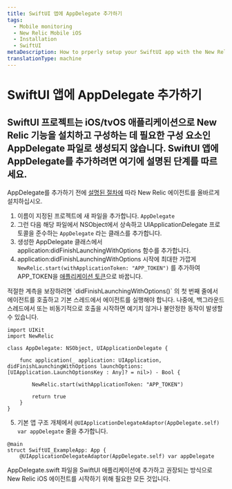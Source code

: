 ```yaml
---
title: SwiftUI 앱에 AppDelegate 추가하기
tags:
  - Mobile monitoring
  - New Relic Mobile iOS
  - Installation
  - SwiftUI
metaDescription: How to prperly setup your SwiftUI app with the New Relic agent.
translationType: machine
---
```


# SwiftUI 앱에 AppDelegate 추가하기

## SwiftUI 프로젝트는 iOS/tvOS 애플리케이션으로 New Relic 기능을 설치하고 구성하는 데 필요한 구성 요소인 AppDelegate 파일로 생성되지 않습니다. SwiftUI 앱에 AppDelegate를 추가하려면 여기에 설명된 단계를 따르세요.

AppDelegate를 추가하기 전에 [설명된 절차에](docs/mobile-monitoring/new-relic-mobile-ios/installation/spm-installation.mdx) 따라 New Relic 에이전트를 올바르게 설치하십시오.

1. 이름이 지정된 프로젝트에 새 파일을 추가합니다. `AppDelegate`
2. 그런 다음 해당 파일에서 NSObject에서 상속하고 UIApplicationDelegate 프로토콜을 준수하는 `AppDelegate` 라는 클래스를 추가합니다.
3. 생성한 AppDelegate 클래스에서 application:didFinishLaunchingWithOptions 함수를 추가합니다.
4. application:didFinishLaunchingWithOptions 시작에 최대한 가깝게 `NewRelic.start(withApplicationToken: "APP_TOKEN")` 를 추가하여 APP_TOKEN을 [애플리케이션 토큰](/docs/mobile-apps/viewing-your-application-token)으로 바꿉니다.

<Callout variant="important">
  적절한 계측을 보장하려면 `didFinishLaunchingWithOptions()` 의 첫 번째 줄에서 에이전트를 호출하고 기본 스레드에서 에이전트를 실행해야 합니다. 나중에, 백그라운드 스레드에서 또는 비동기적으로 호출을 시작하면 예기치 않거나 불안정한 동작이 발생할 수 있습니다.
</Callout>

```
import UIKit
import NewRelic

class AppDelegate: NSObject, UIApplicationDelegate {
    
    func application(_ application: UIApplication, didFinishLaunchingWithOptions launchOptions: [UIApplication.LaunchOptionsKey : Any]? = nil>) - Bool {
        
        NewRelic.start(withApplicationToken: "APP_TOKEN")
        
        return true
    }
}
```

5. 기본 앱 구조 개체에서 `@UIApplicationDelegateAdaptor(AppDelegate.self) var appDelegate` 줄을 추가합니다.

```
@main
struct SwiftUI_ExampleApp: App {
    @UIApplicationDelegateAdaptor(AppDelegate.self) var appDelegate
```

AppDelegate.swift 파일을 SwiftUI 애플리케이션에 추가하고 권장되는 방식으로 New Relic iOS 에이전트를 시작하기 위해 필요한 모든 것입니다.

<InstallFeedback/>